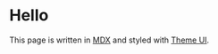 


# Hello

This page is written in [MDX][] and styled with [Theme UI][].

[theme ui]: https://theme-ui.now.sh
[mdx]: https://mdxjs.com
